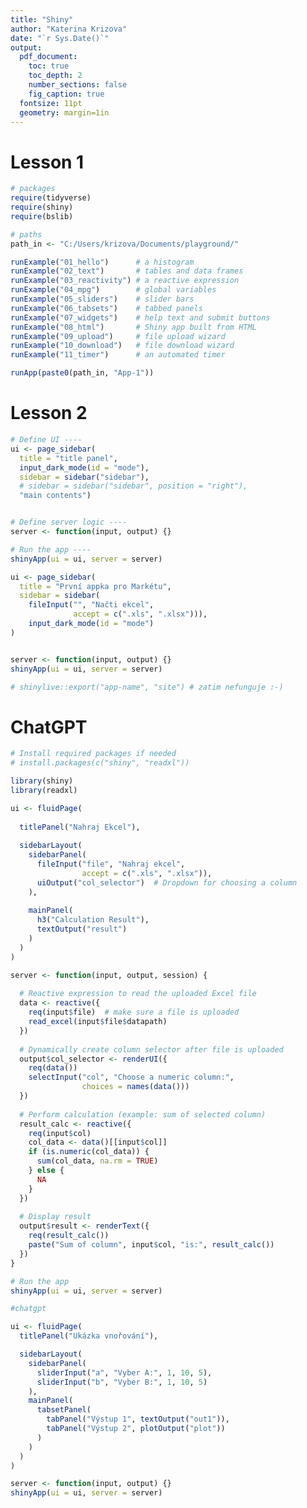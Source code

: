 ```yaml
---
title: "Shiny"
author: "Katerina Krizova"
date: "`r Sys.Date()`"
output:
  pdf_document:
    toc: true
    toc_depth: 2
    number_sections: false
    fig_caption: true
  fontsize: 11pt
  geometry: margin=1in
---
```


# Lesson 1

```r

# packages
require(tidyverse)
require(shiny)
require(bslib)

# paths
path_in <- "C:/Users/krizova/Documents/playground/"

runExample("01_hello")      # a histogram
runExample("02_text")       # tables and data frames
runExample("03_reactivity") # a reactive expression
runExample("04_mpg")        # global variables
runExample("05_sliders")    # slider bars
runExample("06_tabsets")    # tabbed panels
runExample("07_widgets")    # help text and submit buttons
runExample("08_html")       # Shiny app built from HTML
runExample("09_upload")     # file upload wizard
runExample("10_download")   # file download wizard
runExample("11_timer")      # an automated timer

runApp(paste0(path_in, "App-1"))

```

# Lesson 2

```r

# Define UI ----
ui <- page_sidebar(
  title = "title panel",
  input_dark_mode(id = "mode"), 
  sidebar = sidebar("sidebar"),
  # sidebar = sidebar("sidebar", position = "right"),
  "main contents")


# Define server logic ----
server <- function(input, output) {}

# Run the app ----
shinyApp(ui = ui, server = server)
```

```r
ui <- page_sidebar(
  title = "První appka pro Markétu",
  sidebar = sidebar(
    fileInput("", "Načti ekcel",
              accept = c(".xls", ".xlsx"))),
    input_dark_mode(id = "mode")
)


server <- function(input, output) {}
shinyApp(ui = ui, server = server)

# shinylive::export("app-name", "site") # zatim nefunguje :-)

```


# ChatGPT

```r
# Install required packages if needed
# install.packages(c("shiny", "readxl"))

library(shiny)
library(readxl)

ui <- fluidPage(
  
  titlePanel("Nahraj Ekcel"),
  
  sidebarLayout(
    sidebarPanel(
      fileInput("file", "Nahraj ekcel",
                accept = c(".xls", ".xlsx")),
      uiOutput("col_selector")  # Dropdown for choosing a column
    ),
    
    mainPanel(
      h3("Calculation Result"),
      textOutput("result")
    )
  )
)

server <- function(input, output, session) {
  
  # Reactive expression to read the uploaded Excel file
  data <- reactive({
    req(input$file)  # make sure a file is uploaded
    read_excel(input$file$datapath)
  })
  
  # Dynamically create column selector after file is uploaded
  output$col_selector <- renderUI({
    req(data())
    selectInput("col", "Choose a numeric column:",
                choices = names(data()))
  })
  
  # Perform calculation (example: sum of selected column)
  result_calc <- reactive({
    req(input$col)
    col_data <- data()[[input$col]]
    if (is.numeric(col_data)) {
      sum(col_data, na.rm = TRUE)
    } else {
      NA
    }
  })
  
  # Display result
  output$result <- renderText({
    req(result_calc())
    paste("Sum of column", input$col, "is:", result_calc())
  })
}

# Run the app
shinyApp(ui = ui, server = server)

```

```r

#chatgpt

ui <- fluidPage(
  titlePanel("Ukázka vnořování"),

  sidebarLayout(
    sidebarPanel(
      sliderInput("a", "Vyber A:", 1, 10, 5),
      sliderInput("b", "Vyber B:", 1, 10, 5)
    ),
    mainPanel(
      tabsetPanel(
        tabPanel("Výstup 1", textOutput("out1")),
        tabPanel("Výstup 2", plotOutput("plot"))
      )
    )
  )
)

server <- function(input, output) {}
shinyApp(ui = ui, server = server)
```

